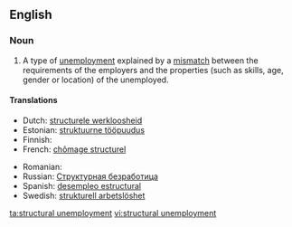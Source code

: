 {{wikipedia}}
==English==

===Noun===
{{en-noun|sg=[[structural]] [[unemployment]]|-}}

# {{economics}} A type of [[unemployment]] explained by a [[mismatch]] between the requirements of the employers and the properties (such as skills, age, gender or location) of the unemployed.

====Translations====
{{trans-top|(economics) a type of unemployment}}
* Dutch: [[structurele werkloosheid]]
* Estonian: [[struktuurne tööpuudus]]
* Finnish: {{t-|fi|rakennetyöttömyys}}
* French: [[chômage structurel]] {{m}}
{{trans-mid}}
* Romanian: {{t-|ro|șomaj structural}}
* Russian: [[Структурная безработица]] {{f}}
* Spanish: [[desempleo estructural]] {{m}}
* Swedish: [[strukturell arbetslöshet]] {{c}}
{{trans-bottom}}

[[ta:structural unemployment]]
[[vi:structural unemployment]]